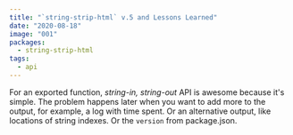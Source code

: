 ```yaml
---
title: "`string-strip-html` v.5 and Lessons Learned"
date: "2020-08-18"
image: "001"
packages:
  - string-strip-html
tags:
  - api
---
```


For an exported function, _string-in, string-out_ API is awesome because it's simple. The problem happens later when you want to add more to the output, for example, a log with time spent. Or an alternative output, like locations of string indexes. Or the `version` from package.json.

